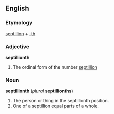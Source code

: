 ==English==
===Etymology===
[[septillion]] + [[-th]]

===Adjective===
'''septillionth'''

#The ordinal form of the number [[septillion]]

===Noun===
'''septillionth''' (''plural'' '''septillionths''')

#The person or thing in the septillionth position.
#One of a septillion equal parts of a whole.